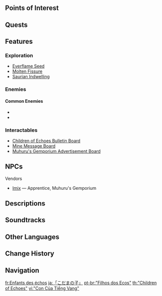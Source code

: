 {{Stub}}
{{About|the location|the tribe|Children of Echoes}}
{{Location Infobox
|image        = <gallery>
"Children of Echoes".png|In-game
Subarea "Children of Echoes" Map Location.png|Map
</gallery>
|type         = Subarea
|map_level    = 
|area         = Tequemecan Valley
|region       = Natlan
}}
{{Location Intro|description=<p>{{If Self|"Children of Echoes"|It|"Children of Echoes"}} is the home of the [[Children of Echoes|Nanatzcayan]] tribe.</p>}}

==Points of Interest==
{{Locations by Category Table
|type = Points of Interest
|not = Bulletin Boards}}

==Quests==
{{Quests by Category List|"Children of Echoes" Quests|heo=1}}

==Features==
===Exploration===
* [[Everflame Seed (Natlan)|Everflame Seed]]
* [[Molten Fissure]]
* [[Saurian Indwelling]]

===Enemies===
====Common Enemies====
* {{Enemy|Tepetlisaurus}}
* {{Enemy|Tepetlisaur Whelp}}
<!--
===Local Specialties===
* {{Item|}}
-->
===Interactables===
* [[Children of Echoes Bulletin Board]]
* [[Mine Message Board]]
* [[Muhuru's Gemporium Advertisement Board]]
<!--
====Interactable Name====
{{Dialogue Start}}
:''':''' {{tx}}
{{Dialogue End}}
-->

==NPCs==
{{Column|2|
* [[Akeor]]
* [[Apoxpalon]] &mdash; Boss, Macuahuitl Workshop
* [[Avilix]] &mdash; Guard
* [[Batz]]
* [[Cauich]] &mdash; Guard
* [[Chanil]]
* [[Cheven]] &mdash; Owner, Muhuru's Gemporium
* [[Hoa]] &mdash; Courier
* [[Iknal]]
* [[Jinghe]] &mdash; Gem Merchant
* [[Kaan]]
* [[Mama Coco]]
* [[Nepecha]]
* [[Nini]]
* [[Orqo]]
* [[Pacal]] &mdash; Chief, Children of Echoes
* [[Pochtli]]
* [[Tahmures]] &mdash; Traveling Scholar
* [[Tano]]
* [[Waranka]]
}}

;Vendors
* [[Imix]] &mdash; Apprentice, Muhuru's Gemporium

==Descriptions==
{{Description/Viewpoint|Land of Many Echoes}}

==Soundtracks==
{{Soundtracks by Category Table|type=location}}
<!--
==Lore==

==Gallery==
<gallery>

</gallery>

==Video Guides==
{{EVT
|video   = 
|caption = 
}}
-->
==Other Languages==
{{Other Languages
|en       = "Children of Echoes"
|zhs      = 「回声之子」
|zhs_rm   = "Huíshēng zhī Zǐ"
|zht      = 「回聲之子」
|zht_rm   = "Huíshēng zhī Zǐ"
|zh_tl    = "Children of Echoes"
|ja       = 「こだまの子」
|ja_rm    = "Kodama no Ko"
|ja_tl    = 
|ko       = 「메아리 아이」
|ko_tl    = 
|es       = Vástagos del Eco
|es_tl    = Kindred of the Echo
|fr       = Enfants des échos
|fr_tl    = Children of Echoes
|ru       = Дети Эха
|ru_tl    = Children of Echo
|th       = "บุตรแห่ง เสียงสะท้อน"
|th_rm    = 
|th_tl    = 
|vi       = "Con Của Tiếng Vang"
|vi_tl    = 
|de       = „Kinder der Echos“
|de_tl    = "Children of Echoes"
|id       = "Putra-Putri Gema"
|id_tl    = Sons and Daughters of Echoes
|pt       = Filhos dos Ecos
|pt_tl    = 
|tr       = "Yankıların Çocukları"
|tr_tl    = 
|it       = Figli degli Echi
|it_tl    = Children of the Echoes
}}

==Change History==
{{Change History|5.0}}
<!--
==References==
{{Reflist}}
-->
==Navigation==
{{Area Navbox|Natlan}}

[[fr:Enfants des échos]]
[[ja:「こだまの子」]]
[[pt-br:"Filhos dos Ecos"]]
[[th:"Children of Echoes"]]
[[vi:"Con Của Tiếng Vang"]]